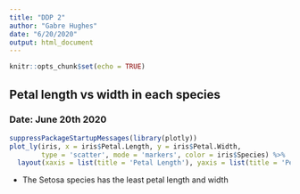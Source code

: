 ---
title: "DDP 2"
author: "Gabre Hughes"
date: "6/20/2020"
output: html_document
---

```{r setup, include=FALSE}
knitr::opts_chunk$set(echo = TRUE)
```

## Petal length vs width in each species
### Date: June 20th 2020  
```{r}
suppressPackageStartupMessages(library(plotly))
plot_ly(iris, x = iris$Petal.Length, y = iris$Petal.Width, 
        type = 'scatter', mode = 'markers', color = iris$Species) %>% 
  layout(xaxis = list(title = 'Petal Length'), yaxis = list(title = 'Petal Width'))
```

  - The Setosa species has the least petal length and width  